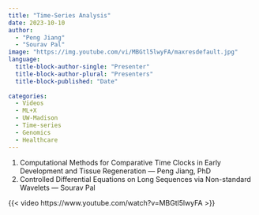 ```yaml
---
title: "Time-Series Analysis"
date: 2023-10-10
author: 
  - "Peng Jiang"
  - "Sourav Pal"
image: "https://img.youtube.com/vi/MBGtl5lwyFA/maxresdefault.jpg"
language: 
  title-block-author-single: "Presenter"
  title-block-author-plural: "Presenters"
  title-block-published: "Date"
  
categories:
  - Videos
  - ML+X
  - UW-Madison
  - Time-series
  - Genomics
  - Healthcare
---
```


1. Computational Methods for Comparative Time Clocks in Early Development and Tissue Regeneration — Peng Jiang, PhD
2. Controlled Differential Equations on Long Sequences via Non-standard Wavelets — Sourav Pal

{{< video https://www.youtube.com/watch?v=MBGtl5lwyFA >}}

